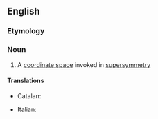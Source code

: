 ==English==

===Etymology===
{{prefix|super|space|lang=en}}

===Noun===
{{wikipedia}}
{{en-noun}}

# {{lb|en|physics}} A [[coordinate space]] invoked in [[supersymmetry]]

====Translations====
{{trans-top|coordinate space in supersymmetry}}
* Catalan: {{t|ca|superespai|m}}
{{trans-mid}}
* Italian: {{t|it|superspazio|m}}
{{trans-bottom}}
